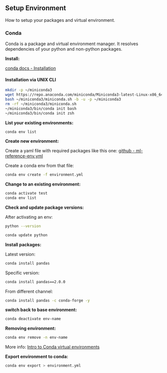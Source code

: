 ## Setup Environment

How to setup your packages and virtual environment. 

### Conda

Conda is a package and virtual environment manager. It resolves dependencies of your python and non-python packages.

**Install:** 

[conda docs - Installation](https://docs.conda.io/projects/conda/en/latest/user-guide/install/index.html)

::: {.callout-note collapse=true appearance="simple"}  

#### Installation via UNIX CLI

```bash
mkdir -p ~/miniconda3
wget https://repo.anaconda.com/miniconda/Miniconda3-latest-Linux-x86_64.sh -O ~/miniconda3/miniconda.sh
bash ~/miniconda3/miniconda.sh -b -u -p ~/miniconda3
rm -rf ~/miniconda3/miniconda.sh
~/miniconda3/bin/conda init bash
~/miniconda3/bin/conda init zsh
```

:::

**List your existing environments:** 

```bash
conda env list
```

**Create new environment:**

Create a yaml file with required packages like this one: [github - ml-reference-env.yml](https://gist.github.com/MoritzGuck/ee0f9b9b511a25dbff8e98925596492e)

Create a conda env from that file:

```bash
conda env create -f environment.yml
```

**Change to an existing environment:**

```bash
conda activate test
conda env list
```

**Check and update package versions:**

After activating an env:

```bash
python --version
```

```bash
conda update python
```

**Install packages:**

Latest version:
```bash
conda install pandas 
```

Specific version:
```bash
conda install pandas==2.0.0
```

From different channel:
```bash
conda install pandas -c conda-forge -y
```

**switch back to base environment:**

```bash
conda deactivate env-name
```

**Removing environment:**

```bash
conda env remove -n env-name
```

More info:
[Intro to Conda virtual environments](https://towardsdatascience.com/introduction-to-conda-virtual-environments-eaea4ac84e28)

**Export environment to conda:**

```bash
conda env export > environment.yml
```

